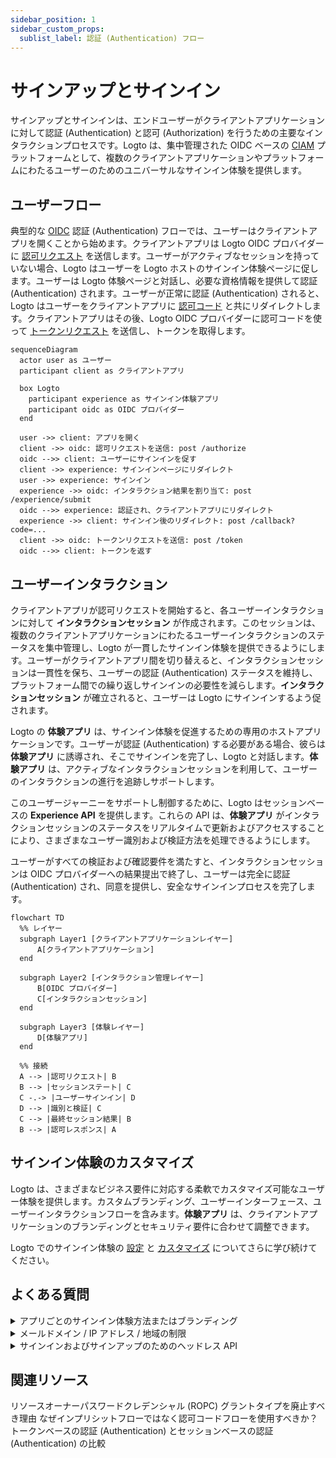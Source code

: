 ```yaml
---
sidebar_position: 1
sidebar_custom_props:
  sublist_label: 認証 (Authentication) フロー
---
```


# サインアップとサインイン

サインアップとサインインは、エンドユーザーがクライアントアプリケーションに対して認証 (Authentication) と認可 (Authorization) を行うための主要なインタラクションプロセスです。Logto は、集中管理された OIDC ベースの [CIAM](https://auth.wiki/iam) プラットフォームとして、複数のクライアントアプリケーションやプラットフォームにわたるユーザーのためのユニバーサルなサインイン体験を提供します。

## ユーザーフロー

典型的な [OIDC](https://auth.wiki/openid-connect) 認証 (Authentication) フローでは、ユーザーはクライアントアプリを開くことから始めます。クライアントアプリは Logto OIDC プロバイダーに [認可リクエスト](https://auth.wiki/authorization-request) を送信します。ユーザーがアクティブなセッションを持っていない場合、Logto はユーザーを Logto ホストのサインイン体験ページに促します。ユーザーは Logto 体験ページと対話し、必要な資格情報を提供して認証 (Authentication) されます。ユーザーが正常に認証 (Authentication) されると、Logto はユーザーをクライアントアプリに [認可コード](https://auth.wiki/authorization-code-flow#how-does-authorization-code-flow-work) と共にリダイレクトします。クライアントアプリはその後、Logto OIDC プロバイダーに認可コードを使って [トークンリクエスト](https://auth.wiki/token-request) を送信し、トークンを取得します。

```mermaid
sequenceDiagram
  actor user as ユーザー
  participant client as クライアントアプリ

  box Logto
    participant experience as サインイン体験アプリ
    participant oidc as OIDC プロバイダー
  end

  user ->> client: アプリを開く
  client ->> oidc: 認可リクエストを送信: post /authorize
  oidc -->> client: ユーザーにサインインを促す
  client ->> experience: サインインページにリダイレクト
  user ->> experience: サインイン
  experience ->> oidc: インタラクション結果を割り当て: post /experience/submit
  oidc -->> experience: 認証され、クライアントアプリにリダイレクト
  experience ->> client: サインイン後のリダイレクト: post /callback?code=...
  client ->> oidc: トークンリクエストを送信: post /token
  oidc -->> client: トークンを返す
```

## ユーザーインタラクション

クライアントアプリが認可リクエストを開始すると、各ユーザーインタラクションに対して **インタラクションセッション** が作成されます。このセッションは、複数のクライアントアプリケーションにわたるユーザーインタラクションのステータスを集中管理し、Logto が一貫したサインイン体験を提供できるようにします。ユーザーがクライアントアプリ間を切り替えると、インタラクションセッションは一貫性を保ち、ユーザーの認証 (Authentication) ステータスを維持し、プラットフォーム間での繰り返しサインインの必要性を減らします。**インタラクションセッション** が確立されると、ユーザーは Logto にサインインするよう促されます。

Logto の **体験アプリ** は、サインイン体験を促進するための専用のホストアプリケーションです。ユーザーが認証 (Authentication) する必要がある場合、彼らは **体験アプリ** に誘導され、そこでサインインを完了し、Logto と対話します。**体験アプリ** は、アクティブなインタラクションセッションを利用して、ユーザーのインタラクションの進行を追跡しサポートします。

このユーザージャーニーをサポートし制御するために、Logto はセッションベースの **Experience API** を提供します。これらの API は、**体験アプリ** がインタラクションセッションのステータスをリアルタイムで更新およびアクセスすることにより、さまざまなユーザー識別および検証方法を処理できるようにします。

ユーザーがすべての検証および確認要件を満たすと、インタラクションセッションは OIDC プロバイダーへの結果提出で終了し、ユーザーは完全に認証 (Authentication) され、同意を提供し、安全なサインインプロセスを完了します。

```mermaid
flowchart TD
  %% レイヤー
  subgraph Layer1 [クライアントアプリケーションレイヤー]
      A[クライアントアプリケーション]
  end

  subgraph Layer2 [インタラクション管理レイヤー]
      B[OIDC プロバイダー]
      C[インタラクションセッション]
  end

  subgraph Layer3 [体験レイヤー]
      D[体験アプリ]
  end

  %% 接続
  A --> |認可リクエスト| B
  B --> |セッションステート| C
  C -.-> |ユーザーサインイン| D
  D --> |識別と検証| C
  C --> |最終セッション結果| B
  B --> |認可レスポンス| A
```

## サインイン体験のカスタマイズ

Logto は、さまざまなビジネス要件に対応する柔軟でカスタマイズ可能なユーザー体験を提供します。カスタムブランディング、ユーザーインターフェース、ユーザーインタラクションフローを含みます。**体験アプリ** は、クライアントアプリケーションのブランディングとセキュリティ要件に合わせて調整できます。

Logto でのサインイン体験の [設定](/end-user-flows/sign-up-and-sign-in/sign-up) と [カスタマイズ](/customization) についてさらに学び続けてください。

## よくある質問

<details>
  <summary>アプリごとのサインイン体験方法またはブランディング</summary>

異なるサインイン体験やブランディングを必要とするアプリケーションの場合、Logto はアプリごとのカスタマイズもサポートしています。詳細については、[アプリケーション設定](/customization/match-your-brand/#app-specific-branding) をご覧ください。

</details>
<details>
  <summary>メールドメイン / IP アドレス / 地域の制限</summary>

属性ベースのアクセス制御、例えばメールドメイン、IP アドレス、または地域に基づいてサインインを制限する場合、Logto の [カスタムトークンクレーム](/developers/custom-token-claims/) 機能を使用して、ユーザーの属性に基づいて認可リクエストを拒否または許可できます。

</details>
<details>
  <summary>サインインおよびサインアップのためのヘッドレス API</summary>

現在、Logto はサインインおよびサインアップのためのヘッドレス API を提供していません。ただし、[独自の UI を持ち込む](/customization/bring-your-ui/) を使用して、サインインおよびサインアップ体験をカスタマイズできます。

</details>

## 関連リソース

<Url href="https://blog.logto.io/deprecated-ropc-grant-type">
  リソースオーナーパスワードクレデンシャル (ROPC) グラントタイプを廃止すべき理由
</Url>

<Url href="https://blog.logto.io/implicit-flow-is-dead">
  なぜインプリシットフローではなく認可コードフローを使用すべきか？
</Url>

<Url href="https://blog.logto.io/token-based-authentication-vs-session-based-authentication">
  トークンベースの認証 (Authentication) とセッションベースの認証 (Authentication) の比較
</Url>
